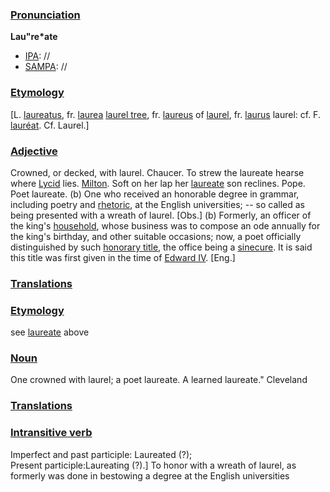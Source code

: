 ===[[Pronunciation]]===
'''Lau"re*ate'''
*[[IPA]]: //
*[[SAMPA]]: //
===[[Etymology]]===
[L. [[laureatus]], fr. [[laurea]] [[laurel tree]], fr. [[laureus]] of [[laurel]], fr. [[laurus]] laurel: cf. F. [[lauréat]]. Cf. Laurel.]
===[[Adjective]]===
Crowned, or decked, with laurel. Chaucer.
To strew the laureate hearse where [[Lycid]] lies. [[en:Milton|Milton]].
Soft on her lap her [[laureate]] son reclines. Pope. Poet laureate. (b) One who received an honorable degree in grammar, including poetry and [[rhetoric]], at the English universities; -- so called as being presented with a wreath of laurel. [Obs.] (b) Formerly, an officer of the king's [[household]], whose business was to compose an ode annually for the king's birthday, and other suitable occasions; now, a poet officially distinguished by such [[honorary title]], the office being a [[sinecure]]. It is said this title was first given in the time of [[en:Edward IV|Edward IV]]. [Eng.]
===[[Translations]]===
===[[Etymology]]===
see [[laureate#Etymology|laureate]] above
===[[Noun]]===
One crowned with laurel; a poet laureate. A learned laureate." Cleveland
===[[Translations]]===
===[[Intransitive verb]]===
Imperfect and past participle: Laureated (?); <br>
Present participle:Laureating (?).] To honor with a wreath of laurel, as formerly was done in bestowing a degree at the English universities